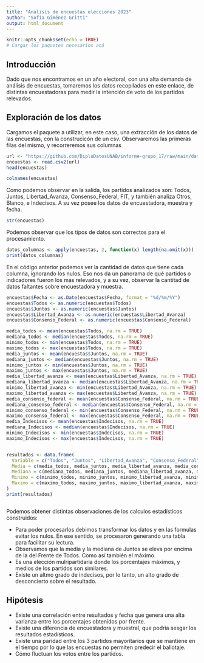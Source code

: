 ---
title: "Analisis de encuestas elecciones 2023"
author: "Sofía Giménez Gritti"
output: html_document
---


```{r setup, include=FALSE}
knitr::opts_chunk$set(echo = TRUE)
# Cargar los paquetes necesarios acá
```


## Introducción
Dado que nos encontramos en un año electoral, con una alta demanda de análisis de encuestas, tomaremos los datos recopilados en este enlace, de distintas encuestadoras para medir la intención de voto de los partidos relevados.


## Exploración de los datos
Cargamos el paquete a utilizar, en este caso, una extracción de los datos de las encuestas, con la construcicón de un csv. Observaremos las primeras filas del mismo, y recorreremos sus columnas
```{r}
url <- "https://github.com/DiploDatosUNAB/informe-grupo_17/raw/main/datos/encuestas_datos.csv"
encuestas <- read.csv2(url)
head(encuestas)
```

```{r}
colnames(encuestas)
```
Como podemos observar en la salida, los partidos analizados son: Todos, Juntos, Libertad_Avanza, Consenso_Federal, FIT, y también analiza Otros, Blanco, e Indecisos. A su vez posee los datos de encuestadora, muestra y fecha.    

```{r}
str(encuestas)
```
Podemos observar que los tipos de datos son correctos para el procesamiento.

```{r}
datos_columnas <- apply(encuestas, 2, function(x) length(na.omit(x)))
print(datos_columnas)
```

En el código anterior podemos ver la cantidad de datos que tiene cada columna, ignorando los nulos. Eso nos da un panorama de qué partidos o indicadores fueron los más relevados, y a su vez, observar la cantitad de datos faltantes sobre encuestadora y muestra. 

```{r}
encuestas$Fecha <- as.Date(encuestas$Fecha, format = "%d/%m/%Y")
encuestas$Todos <- as.numeric(encuestas$Todos)
encuestas$Juntos <- as.numeric(encuestas$Juntos)
encuestas$Libertad_Avanza <- as.numeric(encuestas$Libertad_Avanza)
encuestas$Consenso_Federal <- as.numeric(encuestas$Consenso_Federal)

media_todos <- mean(encuestas$Todos, na.rm = TRUE)
mediana_todos <- median(encuestas$Todos, na.rm = TRUE)
minimo_todos <- min(encuestas$Todos, na.rm = TRUE)
maximo_todos <- max(encuestas$Todos, na.rm = TRUE)
media_juntos <- mean(encuestas$Juntos, na.rm = TRUE)
mediana_juntos <- median(encuestas$Juntos, na.rm = TRUE)
minimo_juntos <- min(encuestas$Juntos, na.rm = TRUE)
maximo_juntos <- max(encuestas$Juntos, na.rm = TRUE)
media_libertad_avanza <- mean(encuestas$Libertad_Avanza, na.rm = TRUE)
mediana_libertad_avanza <- median(encuestas$Libertad_Avanza, na.rm = TRUE)
minimo_libertad_avanza <- min(encuestas$Libertad_Avanza, na.rm = TRUE)
maximo_libertad_avanza <- max(encuestas$Libertad_Avanza, na.rm = TRUE)
media_consenso_federal <- mean(encuestas$Consenso_Federal, na.rm = TRUE)
mediana_consenso_federal <- median(encuestas$Consenso_Federal, na.rm = TRUE)
minimo_consenso_federal <- min(encuestas$Consenso_Federal, na.rm = TRUE)
maximo_consenso_federal <- max(encuestas$Consenso_Federal, na.rm = TRUE)
media_Indecisos <- mean(encuestas$Indecisos, na.rm = TRUE)
mediana_Indecisos <- median(encuestas$Indecisos, na.rm = TRUE)
minimo_Indecisos <- min(encuestas$Indecisos, na.rm = TRUE)
maximo_Indecisos <- max(encuestas$Indecisos, na.rm = TRUE)


resultados <- data.frame(
  Variable = c("Todos", "Juntos", "Libertad_Avanza", "Consenso_Federal", "Indecisos"),
  Media = c(media_todos, media_juntos, media_libertad_avanza, media_consenso_federal, media_Indecisos),
  Mediana = c(mediana_todos, mediana_juntos, mediana_libertad_avanza, mediana_consenso_federal, mediana_Indecisos),
  Minimo = c(minimo_todos, minimo_juntos, minimo_libertad_avanza, minimo_consenso_federal, minimo_Indecisos),
  Maximo = c(maximo_todos, maximo_juntos, maximo_libertad_avanza, maximo_consenso_federal, maximo_Indecisos)
)
print(resultados)



```

Podemos obtener distintas observaciones de los calculos estadísticos construidos: 

- Para poder procesarlos debimos transformar los datos y en las formulas evitar los nulos. En ese sentido, se procesaron generando una tabla para facilitar su lectura.
- Observamos que la media y la mediana de Juntos se eleva por encima de la del Frente de Todos. Como así también el máximo.
- Es una elección mulripartidaria donde los porcentajes máximos, y medios de los partidos son similares. 
- Existe un altmo grado de indecisos, por lo tanto, un alto grado de desconcierto sobre el resultado.

## Hipótesis
- Existe una correlación entre resultados y fecha que genera una alta varianza entre los porcentajes obtenidos por frente.
- Existe una diferencia de encuestadora y muestral, que podría sesgar los resultados estadísticos.
- Existe una paridad entre los 3 partidos mayoritarios que se mantiene en el tiempo por lo que las encuestas no permiten predecir el ballotaje.
- Cómo fluctuan los votos entre los partidos.


